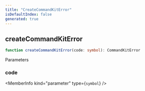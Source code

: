 ```yaml
---
title: "CreateCommandKitError"
isDefaultIndex: false
generated: true
---
```



<!-- This file was generated from the CommandKit source. Do not modify. Instead, re-run the "docgen" script -->


## createCommandKitError

<GenerationInfo sourceFile="packages/commandkit/src/utils/error-codes.ts" sourceLine="10" packageName="commandkit" />



```ts title="Signature"
function createCommandKitError(code: symbol): CommandKitError
```
Parameters

### code

<MemberInfo kind="parameter" type={`symbol`} />

